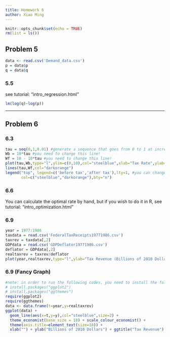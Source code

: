 ```yaml
---
title: Homework 6
author: Xiao Ming
---
```

```r
knitr::opts_chunk$set(echo = TRUE)
rm(list = ls()) 
```

## Problem 5
```r
data <- read.csv('Demand_data.csv')
p = data$p
q = data$q
```

### 5.5
see tutorial: "intro_regression.html"
```r
lm(log(q)~log(p))
```

---

## Problem 6

### 6.3
```r
tau = seq(0,1,0.01) #generate a sequence that goes from 0 to 1 at increment 0.01
Wb = 10*tau #you need to change this line!
Wf = 10 - 10*tau #you need to change this line!
plot(tau,Wb,type="l",ylim=c(0,10),col="steelblue",xlab="Tax Rate",ylab="Wage") #you can change color, ylim, etc.
lines(tau,Wf,col="darkorange")
legend("top", legend=c('before tax','after tax'),lty=1, #you can change the position of the legend
       col=c("steelblue","darkorange"),bty="n") 
```

### 6.6
You can calculate the optimal rate by hand, but if you wish to do it in R, see tutorial: "intro_optimization.html"

### 6.9
```r
year = 1977:1986
taxdata = read.csv('FederalTaxReceipts19771986.csv')
taxrev = taxdata[,2]
GDPdata = read.csv('GDPDeflator19771986.csv') 
deflator = GDPdata[,2]
realtaxrev = taxrev/deflator
plot(year,realtaxrev,type="l",ylab="Tax Revenue (Billions of 2010 Dollars)")
```

### 6.9 (Fancy Graph)
```r
#note: in order to run the following codes, you need to install the following packages first:
# install.packages("ggplot2")
# install.packages("ggthemes")
require(ggplot2)
require(ggthemes)
data <- data.frame(t=year,y=realtaxrev)
ggplot(data) +
  geom_line(aes(x=t,y=y),col="steelblue",size=2) +
  theme_economist(base_size = 18) + scale_colour_economist() +
  theme(axis.title=element_text(size=18)) +
  xlab("") + ylab("Billions of 2010 Dollars") + ggtitle("Tax Revenue")
```
